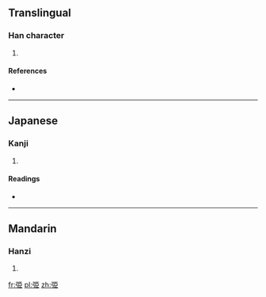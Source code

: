 ==Translingual==

===Han character===
{{Han char|rn=57|rad=弓|as=06|sn=9|four=|canj=弓尸中中 (NSLL), X弓尸中中 (XNSLL)|ids=⿰[[弓]][[臣]]}}

# {{defn|Han|sort=弓06}}

====References====
* {{Han ref|kx=0358.040|dkj=09765|hdz=20995.040|uh=5F2B|ud=24363}}

----

==Japanese==

===Kanji===
{{ja-kanji|grade=|rs=弓06}}

# {{defn|lang=ja|sort=弓06}}

====Readings====
* {{ja-readings|on=[[しん]] (shin)|kun=[[ゆみがつよい]] (yumigatsuyoi)}}

----

==Mandarin==

===Hanzi===
{{cmn-hanzi|pin=[[zhěn]] ([[zhen3]])|wg=chen<sup>3</sup>}}

# {{defn|lang=cmn|sort=弓06}}

[[fr:弫]]
[[pl:弫]]
[[zh:弫]]
